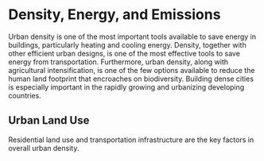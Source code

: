 # Density, Energy, and Emissions

Urban density is one of the most important tools available to save energy in buildings, particularly heating and cooling energy. Density, together with other efficient urban designs, is one of the most effective tools to save energy from transportation. Furthermore, urban density, along with agricultural intensification, is one of the few options available to reduce the human land footprint that encroaches on biodiversity. Building dense cities is especially important in the rapidly growing and urbanizing developing countries.

## Urban Land Use
Residential land use and transportation infrastructure are the key factors in overall urban density.